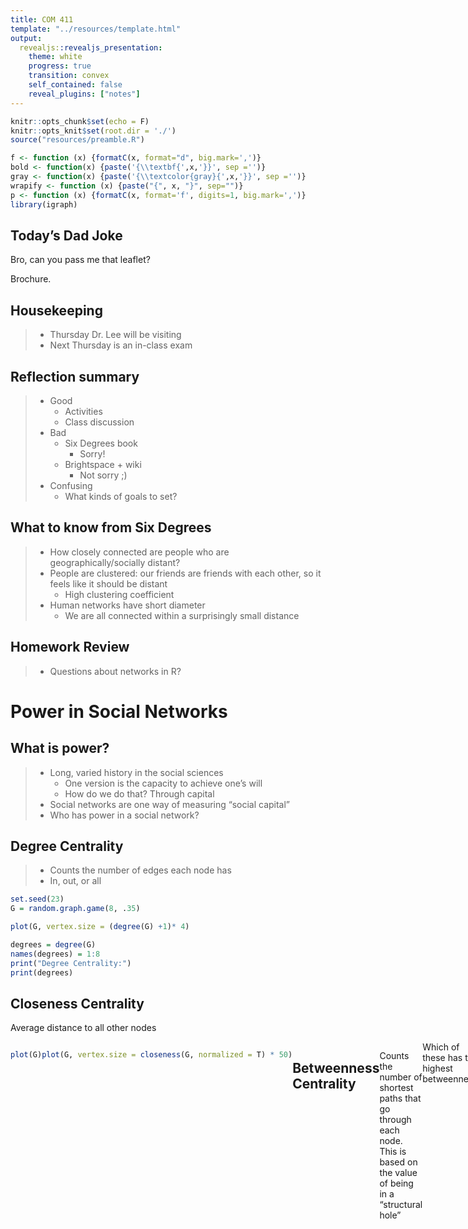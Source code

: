```yaml
---
title: COM 411
template: "../resources/template.html"
output: 
  revealjs::revealjs_presentation:
    theme: white
    progress: true
    transition: convex
    self_contained: false
    reveal_plugins: ["notes"]
---
```


```r
knitr::opts_chunk$set(echo = F)
knitr::opts_knit$set(root.dir = './')
source("resources/preamble.R")

f <- function (x) {formatC(x, format="d", big.mark=',')}
bold <- function(x) {paste('{\\textbf{',x,'}}', sep ='')}
gray <- function(x) {paste('{\\textcolor{gray}{',x,'}}', sep ='')}
wrapify <- function (x) {paste("{", x, "}", sep="")}
p <- function (x) {formatC(x, format='f', digits=1, big.mark=',')}
library(igraph)
```

<style type="text/css">

/* Changes to RevealJS default formatting.

I prefer this style but you can change these to your preferences */

/* This bit lets you do columns */
.container{
  display: flex;
}

.col{
  flex: 1;
}

.reveal section img{
border: none;
background: none;
box-shadow: none;
}

.highlight {
color: LightCoral;
}

.reveal h1,
.reveal h2,
.reveal h3,
.reveal h4,
.reveal h5,
.reveal h6 {
text-transform: none;
}

.reveal h1 {
margin-top:200px;
}

div.footnote {
font-size: 40%;
text-align: right;
}

.bg-image{
width: 180px;
}

.reveal .slides section .fragment.fade-in-then-out,
.reveal .slides section .fragment.current-visible {
  opacity: 0;
  visibility: hidden; }
  .reveal .slides section .fragment.fade-in-then-out.current-fragment,
  .reveal .slides section .fragment.current-visible.current-fragment {
    opacity: 1;
    visibility: inherit; }

.reveal .slides section .fragment.fade-in-then-semi-out {
  opacity: 0;
  visibility: hidden; }
  .reveal .slides section .fragment.fade-in-then-semi-out.visible {
    opacity: 0.5;
    visibility: inherit; }
  .reveal .slides section .fragment.fade-in-then-semi-out.current-fragment {
    opacity: 1;
visibility: inherit; }

</style>

## Today's Dad Joke
Bro, can you pass me that leaflet?


Brochure.

## Housekeeping

> - Thursday Dr. Lee will be visiting
> - Next Thursday is an in-class exam

## Reflection summary

> - Good
>	- Activities
>	- Class discussion
> - Bad
>	- Six Degrees book
>	  - Sorry!
>	- Brightspace + wiki
>	  - Not sorry ;)
> - Confusing
>	- What kinds of goals to set?

## What to know from Six Degrees

> - How closely connected are people who are geographically/socially distant?
> - People are clustered: our friends are friends with each other, so it feels like it should be distant
>	- High clustering coefficient
> - Human networks have short diameter
>	- We are all connected within a surprisingly small distance


## Homework Review

>  - Questions about networks in R?

# Power in Social Networks

## What is power?
> - Long, varied history in the social sciences
>   - One version is the capacity to achieve one's will
>   - How do we do that? Through capital
> - Social networks are one way of measuring "social capital"
> - Who has power in a social network?

## Degree Centrality

>- Counts the number of edges each node has
>  - In, out, or all

```r
set.seed(23)
G = random.graph.game(8, .35)

plot(G, vertex.size = (degree(G) +1)* 4)

degrees = degree(G)
names(degrees) = 1:8
print("Degree Centrality:")
print(degrees)

```

## Closeness Centrality

Average distance to all other nodes

<div class="container">
<div class='fragment col'>
```r
plot(G)
```
</div>

<div class='fragment col'>
```r
plot(G, vertex.size = closeness(G, normalized = T) * 50)
```
</div>


## Betweenness Centrality

Counts the number of shortest paths that go through each node. This is based on the value of being in a "structural hole"

Which of these has the highest betweenness?
<div class="container">
<div class='fragment col'>
```r
plot(G)
```
</div>

<div class='fragment col'>
```r
plot(G, vertex.size = betweenness(G) * 5)
```
</div>


## Eigenvector Centrality

Who is connected to the most important people? If you have only one friend, but that friend is the President, then you are still powerful.

<div class="container">
<div class='fragment col'>
```r
plot(G, vertex.size = eigen_centrality(G)$vector * 40)
```
</div>

<div class='fragment col'>
```r
pa = barabasi.game(8, directed = F)
plot(pa,vertex.size = eigen_centrality(pa)$vector * 40)
```
</div>

## Network-level


## Density

Directed
$$
\frac{\sum(edges)}{N * (N-1)}
$$

Undirected: Multiply by 2



## Centralization

How unequal is the centrality between nodes?

<div class="container">
<div class='col'>
```r
x = random.graph.game(8, .3)
plot(x)

plot(make_star(8, mode='undirected'))

plot(make_lattice(8, circular = T))
```

## Using metadata to find Paul Revere

> - Where did the data come from?
>    - What kind of network was it?
> - Did this make you think differently about metadata? 
>	- About privacy?


## Homework

> - Reading
> - Keep working on R
